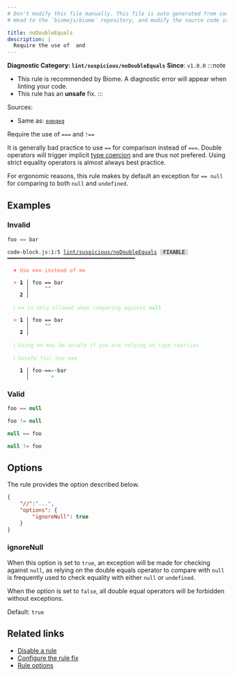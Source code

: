 ```yaml
---
# Don't modify this file manually. This file is auto generated from source, and you will lose your changes next time the website is built.
# Head to the `biomejs/biome` repository, and modify the source code in there.

title: noDoubleEquals
description: |
  Require the use of  and 
---
```


**Diagnostic Category: `lint/suspicious/noDoubleEquals`**
<Tabs>
<TabItem label="JavaScript (and super languages)" icon="seti:javascript">
**Since**: `v1.0.0`
:::note
- This rule is recommended by Biome. A diagnostic error will appear when linting your code.
- This rule has an **unsafe** fix.
:::

Sources: 
- Same as: <a href="https://eslint.org/docs/latest/rules/eqeqeq" target="_blank"><code>eqeqeq</code></a>

Require the use of `===` and `!==`

It is generally bad practice to use `==` for comparison instead of
`===`. Double operators will trigger implicit [type coercion](https://developer.mozilla.org/en-US/docs/Glossary/Type_coercion)
and are thus not prefered. Using strict equality operators is almost
always best practice.

For ergonomic reasons, this rule makes by default an exception for `== null` for
comparing to both `null` and `undefined`.

## Examples

### Invalid

```js
foo == bar
```

<pre class="language-text"><code class="language-text">code-block.js:1:5 <a href="https://biomejs.dev/linter/rules/no-double-equals">lint/suspicious/noDoubleEquals</a> <span style="color: #000; background-color: #ddd;"> FIXABLE </span> ━━━━━━━━━━━━━━━━━━━━━━━━━━━━━━━━━━━━━━━━━<br /><br />  <strong><span style="color: Tomato;">✖</span></strong> <span style="color: Tomato;">Use </span><span style="color: Tomato;"><strong>===</strong></span><span style="color: Tomato;"> instead of </span><span style="color: Tomato;"><strong>==</strong></span><br />  <br />  <strong><span style="color: Tomato;">&gt;</span></strong> <strong>1 │ </strong>foo == bar<br />   <strong>   │ </strong>    <strong><span style="color: Tomato;">^</span></strong><strong><span style="color: Tomato;">^</span></strong><br />    <strong>2 │ </strong><br />  <br />  <strong><span style="color: lightgreen;">ℹ</span></strong> <span style="color: lightgreen;"><strong>==</strong></span><span style="color: lightgreen;"> is only allowed when comparing against </span><span style="color: lightgreen;"><strong>null</strong></span><br />  <br />  <strong><span style="color: Tomato;">&gt;</span></strong> <strong>1 │ </strong>foo == bar<br />   <strong>   │ </strong>    <strong><span style="color: Tomato;">^</span></strong><strong><span style="color: Tomato;">^</span></strong><br />    <strong>2 │ </strong><br />  <br />  <strong><span style="color: lightgreen;">ℹ</span></strong> <span style="color: lightgreen;">Using </span><span style="color: lightgreen;"><strong>==</strong></span><span style="color: lightgreen;"> may be unsafe if you are relying on type coercion</span><br />  <br />  <strong><span style="color: lightgreen;">ℹ</span></strong> <span style="color: lightgreen;">Unsafe fix</span><span style="color: lightgreen;">: </span><span style="color: lightgreen;">Use </span><span style="color: lightgreen;"><strong>===</strong></span><br />  <br />  <strong>  1 │ </strong>foo<span style="opacity: 0.8;">·</span>==<span style="color: MediumSeaGreen;">=</span><span style="opacity: 0.8;">·</span>bar<br />  <strong>    │ </strong>      <span style="color: MediumSeaGreen;">+</span>    <br /></code></pre>

### Valid

```js
foo == null
```

```js
foo != null
```

```js
null == foo
```

```js
null != foo
```

## Options

The rule provides the option described below.

```json
{
    "//":"...",
    "options": {
        "ignoreNull": true
    }
}
```

### ignoreNull

When this option is set to `true`, an exception will be made for checking against `null`,
as relying on the double equals operator to compare with `null` is frequently used to check
equality with either `null` or `undefined`.

When the option is set to `false`, all double equal operators will be forbidden without
exceptions.

Default: `true`

## Related links

- [Disable a rule](/linter/#disable-a-lint-rule)
- [Configure the rule fix](/linter#configure-the-rule-fix)
- [Rule options](/linter/#rule-options)

</TabItem>
</Tabs>

